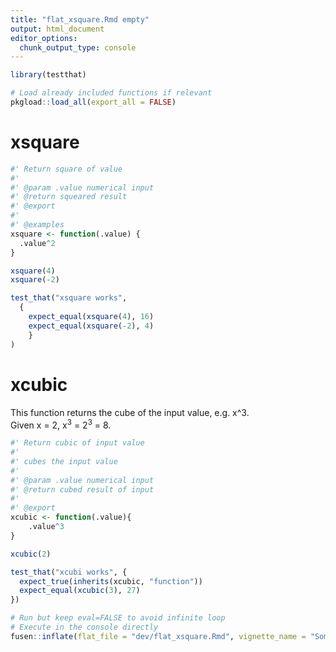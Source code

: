 ```yaml
---
title: "flat_xsquare.Rmd empty"
output: html_document
editor_options: 
  chunk_output_type: console
---
```


```r
library(testthat)
```

```r
# Load already included functions if relevant
pkgload::load_all(export_all = FALSE)
```

# xsquare

```r
#' Return square of value
#'
#' @param .value numerical input
#' @return squeared result
#' @export
#'
#' @examples
xsquare <- function(.value) {
  .value^2
}
```

```r
xsquare(4)
xsquare(-2)
```

```r
test_that("xsquare works", 
  {
    expect_equal(xsquare(4), 16)
    expect_equal(xsquare(-2), 4)
    }
)
```


# xcubic

This function returns the cube of the input value, e.g. x^3.   
Given x = 2, x^3^ = 2^3^ = 8.

```r
#' Return cubic of input value
#' 
#' cubes the input value
#' 
#' @param .value numerical input
#' @return cubed result of input
#' 
#' @export
xcubic <- function(.value){
    .value^3
}
```
  
```r
xcubic(2)
```
  
```r
test_that("xcubi works", {
  expect_true(inherits(xcubic, "function"))
  expect_equal(xcubic(3), 27)
})
```
  



```r
# Run but keep eval=FALSE to avoid infinite loop
# Execute in the console directly
fusen::inflate(flat_file = "dev/flat_xsquare.Rmd", vignette_name = "Some functions")
```

